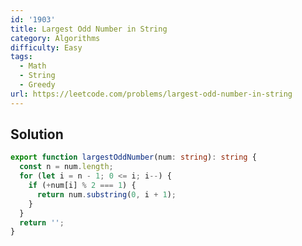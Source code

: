 ```yaml
---
id: '1903'
title: Largest Odd Number in String
category: Algorithms
difficulty: Easy
tags:
  - Math
  - String
  - Greedy
url: https://leetcode.com/problems/largest-odd-number-in-string
---
```


## Solution

```typescript showLineNumbers
export function largestOddNumber(num: string): string {
  const n = num.length;
  for (let i = n - 1; 0 <= i; i--) {
    if (+num[i] % 2 === 1) {
      return num.substring(0, i + 1);
    }
  }
  return '';
}
```
